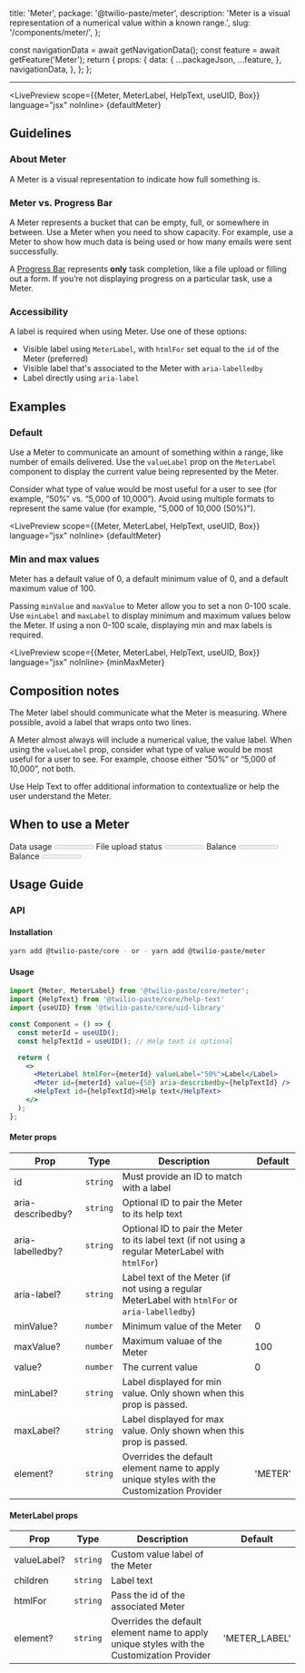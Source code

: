   title: 'Meter',
  package: '@twilio-paste/meter',
  description: 'Meter is a visual representation of a numerical value within a known range.',
  slug: '/components/meter/',
};




  const navigationData = await getNavigationData();
  const feature = await getFeature('Meter');
  return {
    props: {
      data: {
        ...packageJson,
        ...feature,
      },
      navigationData,
    },
  };
};

<NormalizedComponentHeader
  categoryRoute={SidebarCategoryRoutes.COMPONENTS}
  storybookUrl="/?path=/story/components-meter--"
  githubUrl="https://github.com/twilio-labs/paste/tree/main/packages/paste-core/components/meter"
  data={props.data}
/>

---

<contentwrapper>

<PageAside data={mdxHeadings} />

<content>

<LivePreview scope={{Meter, MeterLabel, HelpText, useUID, Box}} language="jsx" noInline>
  {defaultMeter}
</LivePreview>

## Guidelines

### About Meter

A Meter is a visual representation to indicate how full something is.

### Meter vs. Progress Bar

A Meter represents a bucket that can be empty, full, or somewhere in between. Use a Meter when you need to show capacity. For example, use a Meter to show how much data is being used or how many emails were sent successfully.

A [Progress Bar](/components/progress-bar) represents **only** task completion, like a file upload or filling out a form. If you’re not displaying progress on a particular task, use a Meter.

### Accessibility

A label is required when using Meter. Use one of these options:

- Visible label using `MeterLabel`, with `htmlFor` set equal to the `id` of the Meter (preferred)
- Visible label that's associated to the Meter with `aria-labelledby`
- Label directly using `aria-label`

## Examples

### Default

Use a Meter to communicate an amount of something within a range, like number of emails delivered. Use the `valueLabel` prop on the `MeterLabel` component to display the current value being represented by the Meter.

Consider what type of value would be most useful for a user to see (for example, “50%” vs. “5,000 of 10,000”). Avoid using multiple formats to represent the same value (for example, "5,000 of 10,000 (50%)").

<LivePreview scope={{Meter, MeterLabel, HelpText, useUID, Box}} language="jsx" noInline>
  {defaultMeter}
</LivePreview>

### Min and max values

Meter has a default value of 0, a default minimum value of 0, and a default maximum value of 100.

Passing `minValue` and `maxValue` to Meter allow you to set a non 0-100 scale. Use `minLabel` and `maxLabel` to display minimum and maximum values below the Meter. If using a non 0-100 scale, displaying min and max labels is required.

<LivePreview scope={{Meter, MeterLabel, HelpText, useUID, Box}} language="jsx" noInline>
  {minMaxMeter}
</LivePreview>

## Composition notes

The Meter label should communicate what the Meter is measuring. Where possible, avoid a label that wraps onto two lines.

A Meter almost always will include a numerical value, the value label. When using the `valueLabel` prop, consider what type of value would be most useful for a user to see. For example, choose either “50%” or “5,000 of 10,000”, not both.

Use Help Text to offer additional information to contextualize or help the user understand the Meter.

## When to use a Meter

<DoDont>
  <Do
    title="Do"
    body="Use a Meter when a user needs to understand a measurement within a range (like how much data has been used)."
    center
  >
    <Box width="80%">
      <MeterLabel htmlFor="do1">Data usage</MeterLabel>
      <Meter id="do1" value={79} />
    </Box>
  </Do>
  <Dont
    title="Don't"
    body="Don't use a Meter to represent a path with a completion point (like uploading a file or filling out a form)."
    center
  >
    <Box width="80%">
      <MeterLabel htmlFor="dont1">File upload status</MeterLabel>
      <Meter id="dont1" value={23} />
    </Box>
  </Dont>
</DoDont>

<DoDont>
  <Do
    title="Do"
    body="When using a custom value label, use only the format that is the most useful for a user to know."
    center
  >
    <Box width="80%">
      <MeterLabel htmlFor="do2" valueLabel="$1,259">
        Balance
      </MeterLabel>
      <Meter
        id="do2"
        aria-describedby="help"
        value={1259}
        minValue={0}
        maxValue={1500}
        minLabel="$0"
        maxLabel="$1,500"
      />
      <HelpText id="help">Complete balance due at the end of the billing cycle.</HelpText>
    </Box>
  </Do>
  <Dont title="Don't" body="Don't show multiple formats of the same value when possible." center>
    <Box width="80%">
      <MeterLabel htmlFor="dont2" valueLabel="$1,259 of $1,500 (84%)">
        Balance
      </MeterLabel>
      <Meter
        id="dont2"
        aria-describedby="help2"
        value={1259}
        minValue={0}
        maxValue={1500}
        minLabel="$0"
        maxLabel="$1,500"
      />
      <HelpText id="help2">Complete balance of $1,500 due at the end of the billing cycle.</HelpText>
    </Box>
  </Dont>
</DoDont>

## Usage Guide

### API

#### Installation

```bash
yarn add @twilio-paste/core - or - yarn add @twilio-paste/meter
```

#### Usage

```jsx
import {Meter, MeterLabel} from '@twilio-paste/core/meter';
import {HelpText} from '@twilio-paste/core/help-text'
import {useUID} from '@twilio-paste/core/uid-library'

const Component = () => {
  const meterId = useUID();
  const helpTextId = useUID(); // Help text is optional

  return (
    <>
      <MeterLabel htmlFor={meterId} valueLabel="50%">Label</Label>
      <Meter id={meterId} value={50} aria-describedby={helpTextId} />
      <HelpText id={helpTextId}>Help text</HelpText>
    </>
  );
};
```

#### Meter props

| Prop              | Type     | Description                                                                                        | Default |
| ----------------- | -------- | -------------------------------------------------------------------------------------------------- | ------- |
| id                | `string` | Must provide an ID to match with a label                                                           |         |
| aria-describedby? | `string` | Optional ID to pair the Meter to its help text                                                     |         |
| aria-labelledby?  | `string` | Optional ID to pair the Meter to its label text (if not using a regular MeterLabel with `htmlFor`) |         |
| aria-label?       | `string` | Label text of the Meter (if not using a regular MeterLabel with `htmlFor` or `aria-labelledby`)    |         |
| minValue?         | `number` | Minimum value of the Meter                                                                         | 0       |
| maxValue?         | `number` | Maximum valuae of the Meter                                                                        | 100     |
| value?            | `number` | The current value                                                                                  | 0       |
| minLabel?         | `string` | Label displayed for min value. Only shown when this prop is passed.                                |         |
| maxLabel?         | `string` | Label displayed for max value. Only shown when this prop is passed.                                |         |
| element?          | `string` | Overrides the default element name to apply unique styles with the Customization Provider          | 'METER' |

#### MeterLabel props

| Prop        | Type     | Description                                                                               | Default       |
| ----------- | -------- | ----------------------------------------------------------------------------------------- | ------------- |
| valueLabel? | `string` | Custom value label of the Meter                                                           |               |
| children    | `string` | Label text                                                                                |               |
| htmlFor     | `string` | Pass the id of the associated Meter                                                       |               |
| element?    | `string` | Overrides the default element name to apply unique styles with the Customization Provider | 'METER_LABEL' |

<ChangelogRevealer>
  <Changelog />
</ChangelogRevealer>

</content>

</contentwrapper>
